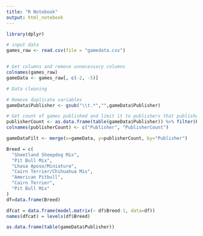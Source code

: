 ```yaml
---
title: "R Notebook"
output: html_notebook
---
```



```r
library(dplyr)
```



```r
# input data
games_raw <- read.csv(file = "gamedata.csv")


# Get columns and remove unnecessary columns
colnames(games_raw)
gameData <- games_raw[, c(-2, -5)]
```

```r
# Data cleaning

# Remove duplicate variables
gameData$Publisher <- gsub("\\t.*","",gameData$Publisher)

# Get count of games published and limit it to publishers that published more than 10 games
publisherCount <- as.data.frame(table(gameData$Publisher)) %>% filter(Freq > 10 & Var1 != "")
colnames(publisherCount) <- c("Publisher", "PublisherCount")

gameDataFilt <- merge(x=gameData, y=publisherCount, by="Publisher")
```

```r
Breed = c(
  "Sheetland Sheepdog Mix",
  "Pit Bull Mix",
  "Lhasa Aposo/Miniature",
  "Cairn Terrier/Chihuahua Mix",
  "American Pitbull",
  "Cairn Terrier",
  "Pit Bull Mix"
)
df=data.frame(Breed)

dfcat = data.frame(model.matrix(~ df$Breed-1, data=df))
names(dfcat) = levels(df$Breed)
```



```r
as.data.frame(table(gameData$Publisher))
```



